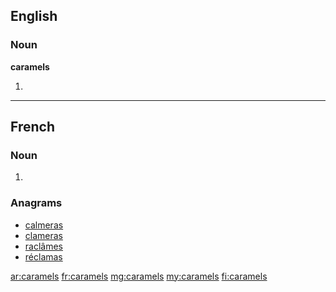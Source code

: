 ==English==

===Noun===
'''caramels'''

# {{plural of|caramel}}

----

==French==

===Noun===
{{infl|fr|plural}} {{m|p}}

# {{plural of|caramel|lang=fr}}

===Anagrams===
* [[calmeras#French|calmeras]]
* [[clameras#French|clameras]]
* [[raclâmes#French|raclâmes]]
* [[réclamas#French|réclamas]]

[[ar:caramels]]
[[fr:caramels]]
[[mg:caramels]]
[[my:caramels]]
[[fi:caramels]]